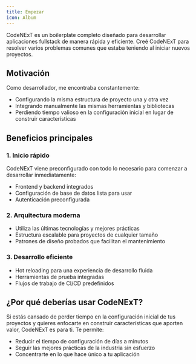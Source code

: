 ```yaml
---
title: Empezar
icon: Album
---
```


CodeNExT es un boilerplate completo diseñado para desarrollar aplicaciones fullstack de manera rápida y eficiente. Creé CodeNExT para resolver varios problemas comunes que estaba teniendo al iniciar nuevos proyectos.

## Motivación

Como desarrollador, me encontraba constantemente:

- Configurando la misma estructura de proyecto una y otra vez
- Integrando manualmente las mismas herramientas y bibliotecas
- Perdiendo tiempo valioso en la configuración inicial en lugar de construir características

## Beneficios principales

### 1. Inicio rápido

CodeNExT viene preconfigurado con todo lo necesario para comenzar a desarrollar inmediatamente:
- Frontend y backend integrados
- Configuración de base de datos lista para usar
- Autenticación preconfigurada

### 2. Arquitectura moderna

- Utiliza las últimas tecnologías y mejores prácticas
- Estructura escalable para proyectos de cualquier tamaño
- Patrones de diseño probados que facilitan el mantenimiento

### 3. Desarrollo eficiente

- Hot reloading para una experiencia de desarrollo fluida
- Herramientas de prueba integradas
- Flujos de trabajo de CI/CD predefinidos

## ¿Por qué deberías usar CodeNExT?

Si estás cansado de perder tiempo en la configuración inicial de tus proyectos y quieres enfocarte en construir características que aporten valor, CodeNExT es para ti. Te permite:

- Reducir el tiempo de configuración de días a minutos
- Seguir las mejores prácticas de la industria sin esfuerzo
- Concentrarte en lo que hace único a tu aplicación
